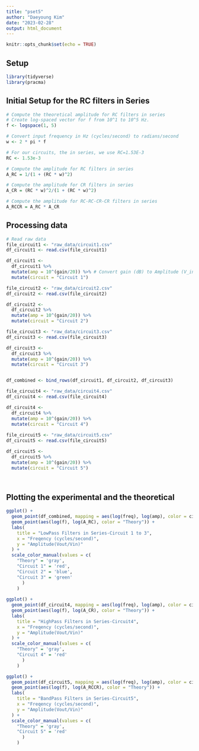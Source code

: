 ```yaml
---
title: "pset5"
author: "Daeyoung Kim"
date: "2023-02-28"
output: html_document
---
```


```r
knitr::opts_chunk$set(echo = TRUE)
```

## Setup
```r
library(tidyverse)
library(pracma)
```

## Initial Setup for the RC filters in Series
```r
# Compute the theoretical amplitude for RC filters in series
# Create log-spaced vector for f from 10^1 to 10^5 Hz.
f <- logspace(1, 5)

# Convert input frequency in Hz (cycles/second) to radians/second
w <- 2 * pi * f

# For our circuits, the in series, we use RC=1.53E-3
RC <- 1.53e-3

# Compute the amplitude for RC filters in series
A_RC = 1/(1 + (RC * w)^2)

# Compute the amplitude for CR filters in series
A_CR = (RC * w)^2/(1 + (RC * w)^2)

# Compute the amplitude for RC-RC-CR-CR filters in series
A_RCCR = A_RC * A_CR
```

## Processing data
```r
# Read raw data
file_circuit1 <- "raw_data/circuit1.csv"
df_circuit1 <- read.csv(file_circuit1)

df_circuit1 <- 
  df_circuit1 %>% 
  mutate(amp = 10^(gain/20)) %>% # Convert gain (dB) to Amplitude (V_in/V_out)
  mutate(circuit = "Circuit 1")

file_circuit2 <- "raw_data/circuit2.csv"
df_circuit2 <- read.csv(file_circuit2)

df_circuit2 <- 
  df_circuit2 %>% 
  mutate(amp = 10^(gain/20)) %>% 
  mutate(circuit = "Circuit 2")

file_circuit3 <- "raw_data/circuit3.csv"
df_circuit3 <- read.csv(file_circuit3)

df_circuit3 <- 
  df_circuit3 %>% 
  mutate(amp = 10^(gain/20)) %>%
  mutate(circuit = "Circuit 3")


df_combined <- bind_rows(df_circuit1, df_circuit2, df_circuit3)

file_circuit4 <- "raw_data/circuit4.csv"
df_circuit4 <- read.csv(file_circuit4)

df_circuit4 <- 
  df_circuit4 %>% 
  mutate(amp = 10^(gain/20)) %>%
  mutate(circuit = "Circuit 4")
  
file_circuit5 <- "raw_data/circuit5.csv"
df_circuit5 <- read.csv(file_circuit5)

df_circuit5 <- 
  df_circuit5 %>% 
  mutate(amp = 10^(gain/20)) %>%
  mutate(circuit = "Circuit 5")

  

```

## Plotting the experimental and the theoretical
```r
ggplot() +
  geom_point(df_combined, mapping = aes(log(freq), log(amp), color = circuit)) +
  geom_point(aes(log(f), log(A_RC), color = "Theory")) + 
  labs(
    title = "LowPass Filters in Series-Circuit 1 to 3",
    x = "Freqency (cycles/second)",
    y = "Amplitude(Vout/Vin)"
  ) +
  scale_color_manual(values = c(
    "Theory" = 'gray',
    "Circuit 1" = 'red',
    "Circuit 2" = 'blue',
    "Circuit 3" = 'green'
      )
    )
  
ggplot() +
  geom_point(df_circuit4, mapping = aes(log(freq), log(amp), color = circuit)) +
  geom_point(aes(log(f), log(A_CR), color = "Theory")) + 
  labs(
    title = "HighPass Filters in Series-Circuit4",
    x = "Freqency (cycles/second)",
    y = "Amplitude(Vout/Vin)"
  ) +
  scale_color_manual(values = c(
    "Theory" = 'gray',
    "Circuit 4" = 'red'
      )
    )

ggplot() +
  geom_point(df_circuit5, mapping = aes(log(freq), log(amp), color = circuit)) +
  geom_point(aes(log(f), log(A_RCCR), color = "Theory")) + 
  labs(
    title = "BandPass Filters in Series-Circuit5",
    x = "Freqency (cycles/second)",
    y = "Amplitude(Vout/Vin)"
  ) +
  scale_color_manual(values = c(
    "Theory" = 'gray',
    "Circuit 5" = 'red'
      )
    )

```


